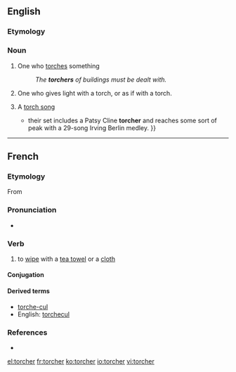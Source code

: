 ==English==

===Etymology===
{{suffix|torch|er}}

===Noun===
{{en-noun}}

# One who [[torch]]es something
#: ''The '''torchers''' of buildings must be dealt with.''
# {{context|obsolete|lang=en}} One who gives light with a torch, or as if with a torch.
#: {{rfquotek|Shakespeare}}
# {{context|music|lang=en}} A [[torch song]]
#* {{quote-news|1988|August 26|Neil Tesser|Montgomery, Plant & Stritch|Chicago Reader|url=https://securesite.chireader.com/cgi-bin/Archive/abridged2.bat?path=1988/880826/MNTGMRY
|passage={{...}} their set includes a Patsy Cline '''torcher''' and reaches some sort of peak with a 29-song Irving Berlin medley. }}

----

==French==

===Etymology===
From {{etyl|la|fr}} {{term|torqueo|torqueō|twist, turn|lang=la}}

===Pronunciation===
* {{IPA|/tɔʁ.ʃe/|lang=fr}}

===Verb===
{{fr-verb}}

# to [[wipe]] with a [[tea towel]] or a [[cloth]]

====Conjugation====
{{fr-conj-er|torch|avoir}}

====Derived terms====
* [[torche-cul]]
* English: [[torchecul]]

===References===
* {{R:NPLarousse}}

[[el:torcher]]
[[fr:torcher]]
[[ko:torcher]]
[[io:torcher]]
[[vi:torcher]]